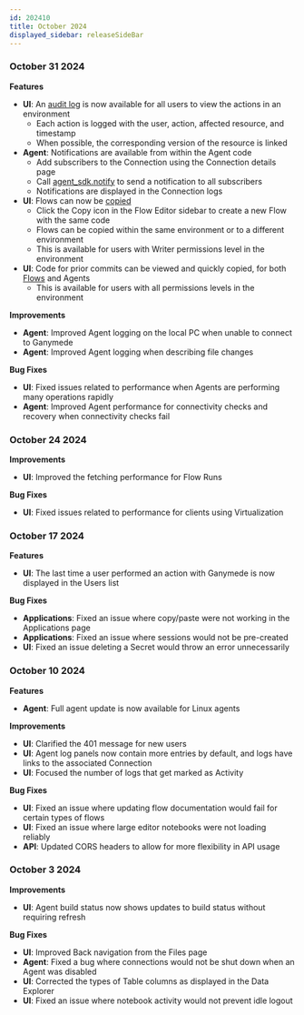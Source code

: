 ```yaml
---
id: 202410
title: October 2024
displayed_sidebar: releaseSideBar
---
```


### October 31 2024

**Features**
- **UI**: An [audit log](../app/configuration/AuditLog.mdx) is now available for all users to view the actions in an environment
    - Each action is logged with the user, action, affected resource, and timestamp
    - When possible, the corresponding version of the resource is linked
- **Agent**: Notifications are available from within the Agent code
    - Add subscribers to the Connection using the Connection details page
    - Call [agent_sdk.notify](../sdk/markdowns/AgentSDK.mdx) to send a notification to all subscribers
    - Notifications are displayed in the Connection logs
- **UI**: Flows can now be [copied](../app/flows/FlowEditor#copying-flows)
    - Click the Copy icon in the Flow Editor sidebar to create a new Flow with the same code
    - Flows can be copied within the same environment or to a different environment
    - This is available for users with Writer permissions level in the environment
- **UI**: Code for prior commits can be viewed and quickly copied, for both [Flows](app/flows/FlowEditor#flow-versions) and Agents
    - This is available for users with all permissions levels in the environment

**Improvements**
- **Agent**: Improved Agent logging on the local PC when unable to connect to Ganymede
- **Agent**: Improved Agent logging when describing file changes

**Bug Fixes**
- **UI**: Fixed issues related to performance when Agents are performing many operations rapidly
- **Agent**: Improved Agent performance for connectivity checks and recovery when connectivity checks fail

### October 24 2024

**Improvements**
- **UI**: Improved the fetching performance for Flow Runs

**Bug Fixes**
- **UI**: Fixed issues related to performance for clients using Virtualization

### October 17 2024

**Features**
- **UI**: The last time a user performed an action with Ganymede is now displayed in the Users list

**Bug Fixes**
- **Applications**: Fixed an issue where copy/paste were not working in the Applications page
- **Applications**: Fixed an issue where sessions would not be pre-created
- **UI**: Fixed an issue deleting a Secret would throw an error unnecessarily

### October 10 2024

**Features**
- **Agent**: Full agent update is now available for Linux agents

**Improvements**
- **UI**: Clarified the 401 message for new users
- **UI**: Agent log panels now contain more entries by default, and logs have links to the associated Connection
- **UI**: Focused the number of logs that get marked as Activity

**Bug Fixes**
- **UI**: Fixed an issue where updating flow documentation would fail for certain types of flows
- **UI**: Fixed an issue where large editor notebooks were not loading reliably
- **API**: Updated CORS headers to allow for more flexibility in API usage

### October 3 2024

**Improvements**
- **UI**: Agent build status now shows updates to build status without requiring refresh

**Bug Fixes**
- **UI**: Improved Back navigation from the Files page
- **Agent**: Fixed a bug where connections would not be shut down when an Agent was disabled
- **UI**: Corrected the types of Table columns as displayed in the Data Explorer
- **UI**: Fixed an issue where notebook activity would not prevent idle logout
